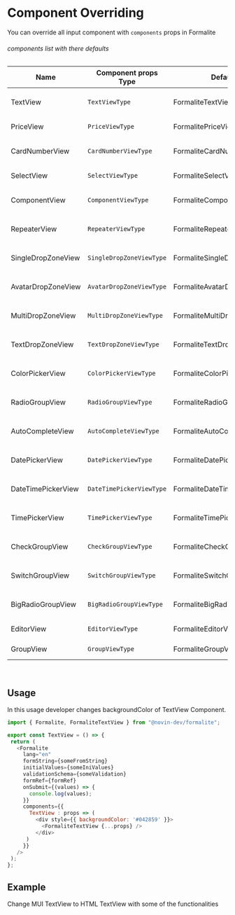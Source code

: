 
<Meta title="Intro/Component Override" />

<style>{`
  table {
      width:100%;
  }
  .red {
    color:red
  }
`}</style>

# Component Overriding

You can override all input component with `components` props in Formalite

###### components list with there defaults

| Name                    | Component props Type                   | Default                       | Description |
| ----------------------- | -------------------------------------- | ----------------------------- | ----------- |
| TextView                | <code>TextViewType</code>              | FormaliteTextView             | Override textView and passwordView component |
| PriceView               | <code>PriceViewType</code>             | FormalitePriceView            | Override PriceView component |
| CardNumberView          | <code>CardNumberViewType</code>        | FormaliteCardNumberView       | Override CardNumberView component |
| SelectView              | <code>SelectViewType</code>            | FormaliteSelectView           | Override SelectView component |
| ComponentView           | <code>ComponentViewType</code>         | FormaliteComponentView        | Override ComponentView component |
| RepeaterView            | <code>RepeaterViewType</code>          | FormaliteRepeaterView         | Override RepeaterView component |
| SingleDropZoneView      | <code>SingleDropZoneViewType</code>    | FormaliteSingleDropZoneView   | Override SingleDropZoneView component |
| AvatarDropZoneView      | <code>AvatarDropZoneViewType</code>    | FormaliteAvatarDropZoneView   | Override AvatarDropZoneView component |
| MultiDropZoneView       | <code>MultiDropZoneViewType</code>     | FormaliteMultiDropZoneView    | Override MultiDropZoneView component |
| TextDropZoneView        | <code>TextDropZoneViewType</code>      | FormaliteTextDropZoneView     | Override TextDropZoneView component |
| ColorPickerView         | <code>ColorPickerViewType</code>       | FormaliteColorPickerView      | Override ColorPickerView component |
| RadioGroupView          | <code>RadioGroupViewType</code>        | FormaliteRadioGroupView       | Override RadioGroupView component |
| AutoCompleteView        | <code>AutoCompleteViewType</code>      | FormaliteAutoCompleteView     | Override AutoCompleteView component |
| DatePickerView          | <code>DatePickerViewType</code>        | FormaliteDatePickerView       | Override DatePickerView component |
| DateTimePickerView      | <code>DateTimePickerViewType</code>    | FormaliteDateTimePickerView   | Override DateTimePickerView component |
| TimePickerView          | <code>TimePickerViewType</code>        | FormaliteTimePickerView       | Override TimePickerView component |
| CheckGroupView          | <code>CheckGroupViewType</code>        | FormaliteCheckGroupView       | Override CheckGroupView component |
| SwitchGroupView         | <code>SwitchGroupViewType</code>       | FormaliteSwitchGroupView      | Override SwitchGroupView component |
| BigRadioGroupView       | <code>BigRadioGroupViewType</code>     | FormaliteBigRadioGroupView    | Override BigRadioGroupView component |
| EditorView              | <code>EditorViewType</code>            | FormaliteEditorView           | Override EditorView component |
| GroupView               | <code>GroupViewType</code>             | FormaliteGroupView            | Override GroupView component |

<br />

## Usage

In this usage developer changes backgroundColor of TextView Component.

```js
import { Formalite, FormaliteTextView } from "@novin-dev/formalite";

export const TextView = () => {
 return (
   <Formalite
     lang="en"
     formString={someFromString}
     initialValues={someIniValues}
     validationSchema={someValidation}
     formRef={formRef}
     onSubmit={(values) => {
       console.log(values);
     }}
     components={{
       TextView : props => (
         <div style={{ backgroundColor: '#042859' }}>
           <FormaliteTextView {...props} />
         </div>
      )
     }}
   />
 );
};
```

## Example

Change MUI TextView to HTML TextView with some of the functionalities 

<Canvas>
  <Story
    style={{width:"100%"}} 
    name="Component Override"
    parameters={{ docs: { source: { 
        code: TextViewOverrideCode,
        language: "javascript",
        type: "auto"
      }} 
    }}>
    <TextViewOverride/>
  </Story>
</Canvas> 

